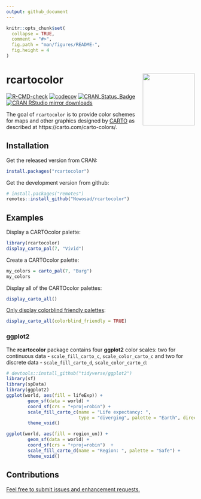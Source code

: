```yaml
---
output: github_document
---
```


<!-- README.md is generated from README.Rmd. Please edit that file -->

```r
knitr::opts_chunk$set(
  collapse = TRUE,
  comment = "#>",
  fig.path = "man/figures/README-",
  fig.height = 4
)
```

# rcartocolor <img src="man/figures/logo.png" align="right" height="139" alt="" />

<!-- badges: start -->
[![R-CMD-check](https://github.com/Nowosad/rcartocolor/actions/workflows/R-CMD-check.yaml/badge.svg)](https://github.com/Nowosad/rcartocolor/actions/workflows/R-CMD-check.yaml)
[![codecov](https://app.codecov.io/gh/Nowosad/rcartocolor/branch/master/graph/badge.svg)](https://app.codecov.io/gh/Nowosad/rcartocolor)
[![CRAN_Status_Badge](http://www.r-pkg.org/badges/version/rcartocolor)](https://cran.r-project.org/package=rcartocolor)
[![CRAN RStudio mirror downloads](http://cranlogs.r-pkg.org/badges/rcartocolor)](https://cran.r-project.org/package=rcartocolor)
<!-- badges: end -->

The goal of `rcartocolor` is to provide color schemes for maps and other graphics designed by [CARTO](https://carto.com/) as described at https://carto.com/carto-colors/.

## Installation

Get the released version from CRAN:

```r
install.packages("rcartocolor")
```

Get the development version from github:

```r
# install.packages("remotes")
remotes::install_github("Nowosad/rcartocolor")
```

## Examples

Display a CARTOcolor palette:

```r
library(rcartocolor)
display_carto_pal(7, "Vivid")
```

Create a CARTOcolor palette:

```r
my_colors = carto_pal(7, "Burg")
my_colors
```

Display all of the CARTOcolor palettes:

```r
display_carto_all()
```

[Only display colorblind friendly palettes](https://jakubnowosad.com/colorblindcheck/articles/check_rcartocolor.html):

```r
display_carto_all(colorblind_friendly = TRUE)
```

### **ggplot2**

The **rcartocolor** package contains four **ggplot2** color scales: two for continuous data - `scale_fill_carto_c`, `scale_color_carto_c` and two for discrete data - `scale_fill_carto_d`, `scale_color_carto_d`:

```r
# devtools::install_github("tidyverse/ggplot2")
library(sf)
library(spData)
library(ggplot2)
ggplot(world, aes(fill = lifeExp)) +
        geom_sf(data = world) +
        coord_sf(crs = "+proj=robin") +
        scale_fill_carto_c(name = "Life expectancy: ",
                           type = "diverging", palette = "Earth", direction = -1) +
        theme_void()
```


```r
ggplot(world, aes(fill = region_un)) +
        geom_sf(data = world) +
        coord_sf(crs = "+proj=robin")  +
        scale_fill_carto_d(name = "Region: ", palette = "Safe") +
        theme_void()
```

## Contributions

[Feel free to submit issues and enhancement requests.](https://github.com/Nowosad/rcartocolor/issues)
